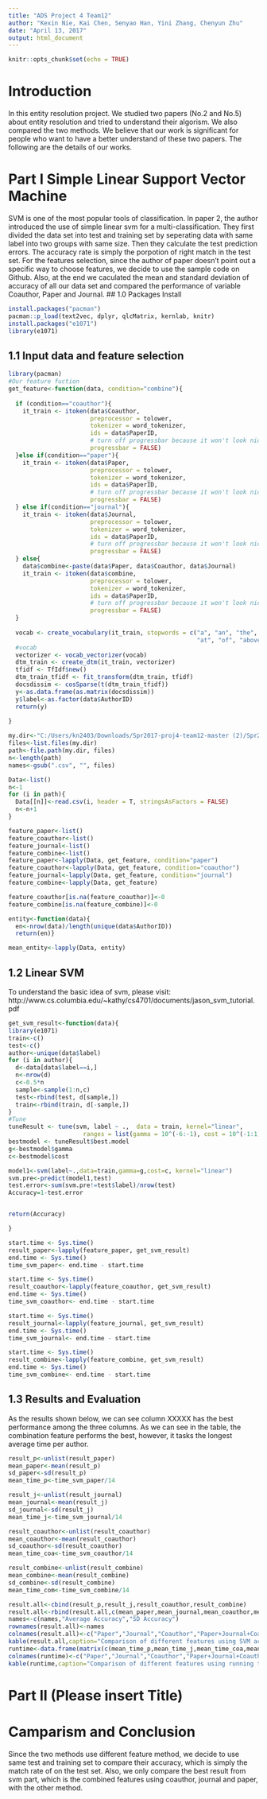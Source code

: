 ---
title: "ADS Project 4 Team12"
author: "Kexin Nie, Kai Chen, Senyao Han, Yini Zhang, Chenyun Zhu"
date: "April 13, 2017"
output: html_document
---

```{r setup, include=FALSE}
knitr::opts_chunk$set(echo = TRUE)
```

# Introduction
In this entity resolution project. We studied two papers (No.2 and No.5) about entity resolution and tried to understand their algorism. We also compared the two methods. We believe that our work is significant for people who want to have a better understand of these two papers. The following are the details of our works.

# Part I Simple Linear Support Vector Machine
SVM is one of the most popular tools of classification. In paper 2, the author introduced the use of simple linear svm for a multi-classification. They first divided the data set into test and training set by seperating data with same label into two groups with same size. Then they calculate the test prediction errors. The accuracy rate is simply the porpotion of right match in the test set.
For the features selection, since the author of paper doesn't point out a specific way to choose features, we decide to use the sample code on Github. Also, at the end we caculated the mean and standard deviation of accuracy of all our data set and compared the performance of variable Coauthor, Paper and Journal.
## 1.0 Packages Install
```{r}
install.packages("pacman")
pacman::p_load(text2vec, dplyr, qlcMatrix, kernlab, knitr)
install.packages("e1071")
library(e1071)
```
## 1.1 Input data and feature selection

```{r}
library(pacman)
#Our feature fuction
get_feature<-function(data, condition="combine"){
  
  if (condition=="coauthor"){
    it_train <- itoken(data$Coauthor,
                       preprocessor = tolower,
                       tokenizer = word_tokenizer,
                       ids = data$PaperID,
                       # turn off progressbar because it won't look nice in rmd
                       progressbar = FALSE)
  }else if(condition=="paper"){
    it_train <- itoken(data$Paper,
                       preprocessor = tolower,
                       tokenizer = word_tokenizer,
                       ids = data$PaperID,
                       # turn off progressbar because it won't look nice in rmd
                       progressbar = FALSE)
  } else if(condition=="journal"){
    it_train <- itoken(data$Journal,
                       preprocessor = tolower,
                       tokenizer = word_tokenizer,
                       ids = data$PaperID,
                       # turn off progressbar because it won't look nice in rmd
                       progressbar = FALSE)
  } else{
    data$combine<-paste(data$Paper, data$Coauthor, data$Journal)
    it_train <- itoken(data$combine,
                       preprocessor = tolower,
                       tokenizer = word_tokenizer,
                       ids = data$PaperID,
                       # turn off progressbar because it won't look nice in rmd
                       progressbar = FALSE)
  }
  
  vocab <- create_vocabulary(it_train, stopwords = c("a", "an", "the", "in", "on",
                                                     "at", "of", "above", "under"))
  #vocab
  vectorizer <- vocab_vectorizer(vocab)
  dtm_train <- create_dtm(it_train, vectorizer)
  tfidf <- TfIdf$new()
  dtm_train_tfidf <- fit_transform(dtm_train, tfidf)
  docsdissim <- cosSparse(t(dtm_train_tfidf))
  y<-as.data.frame(as.matrix(docsdissim))
  y$label<-as.factor(data$AuthorID)
  return(y)
  
}

my.dir<-"C:/Users/kn2403/Downloads/Spr2017-proj4-team12-master (2)/Spr2017-proj4-team12-master/output/Coauthor_No_Space_Author"
files<-list.files(my.dir)
path<-file.path(my.dir, files)
n<-length(path)
names<-gsub(".csv", "", files)

Data<-list()
n<-1
for (i in path){
  Data[[n]]<-read.csv(i, header = T, stringsAsFactors = FALSE)
  n<-n+1
}

feature_paper<-list()
feature_coauthor<-list()
feature_journal<-list()
feature_combine<-list()
feature_paper<-lapply(Data, get_feature, condition="paper")
feature_coauthor<-lapply(Data, get_feature, condition="coauthor")
feature_journal<-lapply(Data, get_feature, condition="journal")
feature_combine<-lapply(Data, get_feature)

feature_coauthor[is.na(feature_coauthor)]<-0
feature_combine[is.na(feature_combine)]<-0

entity<-function(data){
  en<-nrow(data)/length(unique(data$AuthorID))
  return(en)}

mean_entity<-lapply(Data, entity)
```
## 1.2 Linear SVM
To understand the basic idea of svm, please visit:
http://www.cs.columbia.edu/~kathy/cs4701/documents/jason_svm_tutorial.pdf

```{r}
get_svm_result<-function(data){
library(e1071)
train<-c()
test<-c()
author<-unique(data$label)
for (i in author){
  d<-data[data$label==i,]
  n<-nrow(d)
  c<-0.5*n
  sample<-sample(1:n,c)
  test<-rbind(test, d[sample,])
  train<-rbind(train, d[-sample,])
}
#Tune 
tuneResult <- tune(svm, label ~ .,  data = train, kernel="linear",
                     ranges = list(gamma = 10^(-6:-1), cost = 10^(-1:1)))
bestmodel <- tuneResult$best.model
g<-bestmodel$gamma
c<-bestmodel$cost

model1<-svm(label~.,data=train,gamma=g,cost=c, kernel="linear")
svm.pre<-predict(model1,test)
test.error<-sum(svm.pre!=test$label)/nrow(test)
Accuracy=1-test.error


return(Accuracy)

}
```

```{r}
start.time <- Sys.time()
result_paper<-lapply(feature_paper, get_svm_result)
end.time <- Sys.time()
time_svm_paper<- end.time - start.time

start.time <- Sys.time()
result_coauthor<-lapply(feature_coauthor, get_svm_result)
end.time <- Sys.time()
time_svm_coauthor<- end.time - start.time

start.time <- Sys.time()
result_journal<-lapply(feature_journal, get_svm_result)
end.time <- Sys.time()
time_svm_journal<- end.time - start.time

start.time <- Sys.time()
result_combine<-lapply(feature_combine, get_svm_result)
end.time <- Sys.time()
time_svm_combine<- end.time - start.time
```


## 1.3 Results and Evaluation
As the results shown below, we can see column XXXXX has the best performance among the three columns. As we can see in the table, the combination feature performs the best, however, it tasks the longest average time per author.
```{r}
result_p<-unlist(result_paper)
mean_paper<-mean(result_p)
sd_paper<-sd(result_p)
mean_time_p<-time_svm_paper/14

result_j<-unlist(result_journal)
mean_journal<-mean(result_j)
sd_journal<-sd(result_j)
mean_time_j<-time_svm_journal/14

result_coauthor<-unlist(result_coauthor)
mean_coauthor<-mean(result_coauthor)
sd_coauthor<-sd(result_coauthor)
mean_time_coa<-time_svm_coauthor/14

result_combine<-unlist(result_combine)
mean_combine<-mean(result_combine)
sd_combine<-sd(result_combine)
mean_time_com<-time_svm_combine/14

result.all<-cbind(result_p,result_j,result_coauthor,result_combine)
result.all<-rbind(result.all,c(mean_paper,mean_journal,mean_coauthor,mean_combine),c(sd_paper,sd_journal,sd_coauthor,sd_combine))
names<-c(names,"Average Accuracy","SD Accuracy")
rownames(result.all)<-names
colnames(result.all)<-c("Paper","Journal","Coauthor","Paper+Journal+Coauthor")
kable(result.all,caption="Comparison of different features using SVM accuracy",digits=2)
runtime<-data.frame(matrix(c(mean_time_p,mean_time_j,mean_time_coa,mean_time_com),nrow=1,ncol=4))
colnames(runtime)<-c("Paper","Journal","Coauthor","Paper+Journal+Coauthor")
kable(runtime,caption="Comparison of different features using running time(sec) per author")

```

# Part II (Please insert Title)

# Camparism and Conclusion
Since the two methods use different feature method, we decide to use same test and training set to compare their accuracy, which is simply the match rate of on the test set. Also, we only compare the best result from svm part, which is the combined features using coauthor, journal and paper, with the other method.
```{r}
```